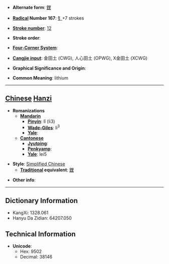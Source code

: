 * '''Alternate form''': [[鋰]]

* '''[[Wiktionary:Chinese radical index| Radical]] Number 167''': [[Wiktionary:Chinese radical index 钅|钅]]+7 strokes

* '''[[Wiktionary:Chinese total strokes index|Stroke number]]''': [[Wiktionary:Chinese total strokes index 12|12]]

* '''Stroke order''': 

* '''[[Wiktionary:Chinese four corner index|Four-Corner System]]''': 

* '''[[Wiktionary:Chinese Cangjie index|Cangjie input]]''': 金田土 (CWG), 人心田土 (OPWG), X金田土 (XCWG)

* '''Graphical Significance and Origin''': 

* '''Common Meaning''': lithium

----

== [[Chinese]] [[Hanzi]] ==

* '''Romanizations'''
** '''[[Mandarin]]'''
*** '''[[Pinyin]]''': lǐ (li3)
*** '''[[Wade-Giles]]''': li<sup>3</sup>
*** '''[[Yale]]''': 
** '''[[Cantonese]]'''
*** '''[[Jyutping]]''':
*** '''[[Penkyamp]]''': 
*** '''[[Yale]]''': lei5

* '''Style''': [[Simplified Chinese]] 
** '''[[Traditional Chinese|Traditional]] equivalent''': [[鋰]]

* '''Other info''': 

----

== Dictionary Information ==

* KangXi: 1328.061
* Hanyu Da Zidian: 64207.050

== Technical Information ==

* '''Unicode''':
** Hex: 9502
** Decimal: 38146